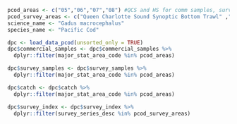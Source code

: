 ```r
pcod_areas <- c("05","06","07","08") #QCS and HS for comm samples, surv samples and catch
pcod_survey_areas <- c("Queen Charlotte Sound Synoptic Bottom Trawl" ,"Hecate Strait Synoptic Bottom Trawl")
science_name <- "Gadus macrocephalus"
species_name <- "Pacific Cod"

dpc <- load_data_pcod(unsorted_only = TRUE)
dpc$commercial_samples <- dpc$commercial_samples %>% 
  dplyr::filter(major_stat_area_code %in% pcod_areas)

dpc$survey_samples <- dpc$survey_samples %>% 
  dplyr::filter(major_stat_area_code %in% pcod_areas)

dpc$catch <- dpc$catch %>% 
  dplyr::filter(major_stat_area_code %in% pcod_areas)

dpc$survey_index <- dpc$survey_index %>% 
  dplyr::filter(survey_series_desc %in% pcod_survey_areas)

```

